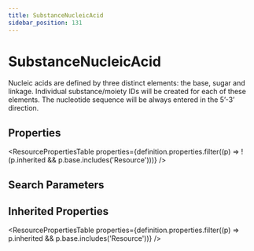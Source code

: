```yaml
---
title: SubstanceNucleicAcid
sidebar_position: 131
---
```



# SubstanceNucleicAcid

Nucleic acids are defined by three distinct elements: the base, sugar and linkage. Individual substance/moiety IDs will be created for each of these elements. The nucleotide sequence will be always entered in the 5’-3’ direction.

## Properties

<ResourcePropertiesTable properties={definition.properties.filter((p) => !(p.inherited && p.base.includes('Resource')))} />

## Search Parameters

<SearchParamsTable searchParams={definition.searchParameters} />

## Inherited Properties

<ResourcePropertiesTable properties={definition.properties.filter((p) => p.inherited && p.base.includes('Resource'))} />


